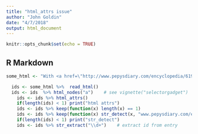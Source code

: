 ```yaml
---
title: "html_attrs issue"
author: "John Goldin"
date: "4/7/2018"
output: html_document
---
```


```r
knitr::opts_chunk$set(echo = TRUE)
```

## R Markdown


```r
some_html <- "With <a href=\"http://www.pepysdiary.com/encyclopedia/619/\">  and a missing reference <a>home</a> "

  ids <- some_html %>%  read_html() 
  ids <- ids  %>% html_nodes("a")    # see vignette("selectorgadget")
    ids <- ids %>% html_attrs() 
    if(length(ids) < 1) print("html attrs")
    ids <- ids %>% keep(function(x) length(x) == 1)
    ids <- ids %>% keep(function(x) str_detect(x, "www.pepysdiary.com/encyclopedia"))   # verify link is to encyclopedia entry
    if(length(ids) < 1) print("str_detect")
    ids <- ids %>% str_extract("\\d+")    # extract id from entry

```

